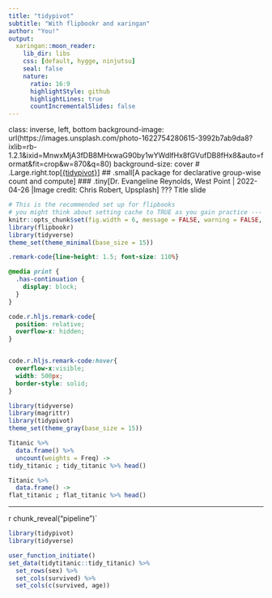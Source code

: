 ```yaml
---
title: "tidypivot"
subtitle: "With flipbookr and xaringan"
author: "You!"
output:
  xaringan::moon_reader:
    lib_dir: libs
    css: [default, hygge, ninjutsu]
    seal: false
    nature:
      ratio: 16:9
      highlightStyle: github
      highlightLines: true
      countIncrementalSlides: false
---
```


class: inverse, left, bottom
background-image: url(https://images.unsplash.com/photo-1622754280615-3992b7ab9da8?ixlib=rb-1.2.1&ixid=MnwxMjA3fDB8MHxwaG90by1wYWdlfHx8fGVufDB8fHx8&auto=format&fit=crop&w=870&q=80)
background-size: cover
# .Large.right.top[[{tidypivot}](https://github.com/EvaMaeRey/tidypivot)]
## .small[A package for declarative group-wise count and compute]
### .tiny[Dr. Evangeline Reynolds, West Point | 2022-04-26 |Image credit: Chris Robert, Upsplash]
???
Title slide


```r
# This is the recommended set up for flipbooks
# you might think about setting cache to TRUE as you gain practice --- building flipbooks from scratch can be time consuming
knitr::opts_chunk$set(fig.width = 6, message = FALSE, warning = FALSE, comment = "", cache = F)
library(flipbookr)
library(tidyverse)
theme_set(theme_minimal(base_size = 15))
```


<!-- adjust font size in this css code chunk, currently 80 -->

```css
.remark-code{line-height: 1.5; font-size: 110%}

@media print {
  .has-continuation {
    display: block;
  }
}

code.r.hljs.remark-code{
  position: relative;
  overflow-x: hidden;
}


code.r.hljs.remark-code:hover{
  overflow-x:visible;
  width: 500px;
  border-style: solid;
}
```


<!-- # Step 00. prep some data, records and flat data frame -->

```r
library(tidyverse)
library(magrittr)
library(tidypivot)
theme_set(theme_gray(base_size = 15))

Titanic %>% 
  data.frame() %>% 
  uncount(weights = Freq) ->
tidy_titanic ; tidy_titanic %>% head()

Titanic %>% 
  data.frame() ->
flat_titanic ; flat_titanic %>% head()
```

---

r chunk_reveal("pipeline")`

```r
library(tidypivot)
library(tidyverse)

user_function_initiate()
set_data(tidytitanic::tidy_titanic) %>% 
  set_rows(sex) %>% 
  set_cols(survived) %>% 
  set_cols(c(survived, age))
  
```

